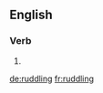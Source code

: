 ==English==

===Verb===
{{head|en}}

# {{present participle of|ruddle}}

[[de:ruddling]]
[[fr:ruddling]]